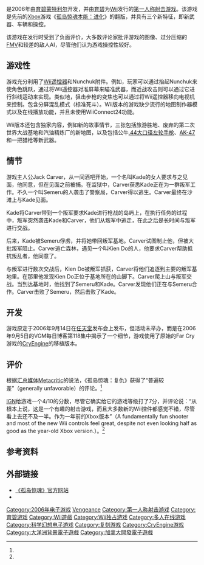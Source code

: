 {{Refimprove|time=2020-10-04T06:29:03+00:00}}
{{NoteTA
|G1=Games
}}

{{Infobox video game
| title = 孤岛惊魂：复仇
| english = Far Cry Vengeance
| image = Far Cry Vengeance - Box Front.jpg
| caption = 
| developer = [[育碧蒙特利尔|育碧蒙特利尔]]
| publisher = [[育碧|育碧]]
| director = 
| producer = 
| designer = 
| programmer = 
| artist = 
| writer = 
| composer = 
| series = 《[[孤岛惊魂系列|孤岛惊魂系列]]》
| engine = [[CryENGINE|CryEngine]]
| platforms = [[Wii|Wii]]
| released = {{vgrelease|NA|December 12, 2006|EU|January 5, 2007|AUS|February 28, 2007}}
| shutdown = 
| onlinegame = 
| genre = [[第一人称射击游戏|第一人称射击游戏]]
| modes = [[单人电子游戏|单人]]，[[多人电子游戏|多人]]
}}

{{vgname|孤岛惊魂：复仇|en=Far Cry Vengeance|cn=孤岛惊魂：复仇|tw=極地戰嚎：復仇}}是2006年由[[育碧蒙特利尔|育碧蒙特利尔]]开发，并由[[育碧|育碧]]为[[Wii|Wii]]发行的[[第一人称射击游戏|第一人称射击游戏]]。该游戏是先前的[[Xbox|Xbox]]游戏《[[孤岛惊魂_本能|孤岛惊魂本能：进化]]》的翻版，并具有三个新特征，即新武器、车辆和操控。

该游戏在发行时受到了负面评价，大多数评论家批评游戏的图像、过分压缩的[[全动态影像|FMV]]和较差的敌人AI，尽管他们认为游戏操控性较好。

== 游戏性 ==
游戏充分利用了[[Wii遙控器|Wii遥控器]]和Nunchuk附件。例如，玩家可以通过抬起Nunchuk来使角色跳跃，通过将Wii遥控器对准屏幕来瞄准武器，而近战攻击则可以通过它进行斜线运动来实现。类似地，狙击步枪的变焦也可以通过将Wii遥控器移向电视机来控制。包含分屏混乱模式（标准死斗）。Wii版本的游戏缺少流行的地图制作器模式以及在线播放功能，并且未使用WiiConnect24功能。

Wii版本还包含独家内容，例如新的故事情节，三张包括旅游胜地、废弃的第二次世界大战基地和汽油精炼厂的新地图，以及包括公牛[[.44麥格農|.44大口径左轮手枪]]、[[AK-47|AK-47]]和一把猎枪等新武器。

== 情节 ==
游戏主人公Jack Carver，从一间酒吧开始，一个名叫Kade的女人要求与之见面，他同意，但在见面之前被捕。在监狱中，Carver获悉Kade正在为一群叛军工作。不久一个叫Semeru的人袭击了警察局，Carver得以逃生。Carver最终在沙滩上与Kade见面。

Kade将Carver带到一个叛军要求Kade进行枪战的岛屿上，在执行任务的过程中，叛军突然袭击Kade和Carver，他们从叛军中逃走，在此之后是长时间与叛军进行交战。

后来，Kade被Semeru俘虏，并将她带回叛军基地。Carver试图制止他，但被大批叛军阻止。Carver逃亡森林，遇见一个叫Kien Do的人，他要求Carver帮助抵抗叛乱者，他同意了。

与叛军进行数次交战后，Kien Do被叛军抓获，Carver将他们追逐到主要的叛军基地里。在那里他发现Kien Do正位于基地所在的山脚下。Carver爬上山与叛军交战。当到达基地时，他找到了Semeru和Kade。Carver发现他们正在与Semeru合作。Carver击败了Semeru，然后击败了Kade。

== 开发 ==
游戏原定于2006年9月14日在[[任天堂|任天堂]]发布会上发布，但活动未举办，而是在2006年9月5日的VGM每日博客第118集中揭示了一个细节，游戏使用了原始的Far Cry游戏的[[CryENGINE|CryEngine]]的移植版本。

== 评价 ==
{{Video game reviews|MC=38/100<ref name="MC">{{cite web|url=http://www.metacritic.com/game/wii/far-cry-vengeance|title=Far Cry Vengeance for Wii Reviews|website=[[Metacritic|Metacritic]]|accessdate=2011-12-05|archive-date=2011-12-24|archive-url=https://web.archive.org/web/20111224061523/http://www.metacritic.com/game/wii/far-cry-vengeance|dead-url=no}}</ref>|Edge=3/10<ref>{{cite journal|title=Far Cry Vengeance|magazine=[[Edge_(magazine)|Edge]]|author=Edge staff|issue=169|date=February 2007|page=78}}</ref>|EuroG=4/10<ref>{{cite web|url=http://www.eurogamer.net/articles/far-cry-vengeance-review|title=Far Cry Vengeance Review|website=[[Eurogamer|Eurogamer]]|date=2007-01-19|last=Fahey|first=Rob|accessdate=2011-12-06|archive-date=2011-09-16|archive-url=https://web.archive.org/web/20110916024612/http://www.eurogamer.net/articles/far-cry-vengeance-review|dead-url=no}}</ref>|GamePro={{Rating|1.5|5}}<ref>{{cite magazine|url=http://www.gamepro.com/nintendo/wii/games/reviews/92968.shtml|title=Far Cry Vengeance Review|magazine=[[GamePro|GamePro]]|date=2007-01-08|access-date=2011-12-05|archive-url=https://web.archive.org/web/20071001202032/http://www.gamepro.com/nintendo/wii/games/reviews/92968.shtml|archive-date=2007-10-01|dead-url=yes}}</ref>|GI=4.5/10<ref>{{cite journal|url=http://www.gameinformer.com/Games/Review/200703/R07.0123.1515.25765.htm|title=Far Cry Vengeance|magazine=[[Game_Informer|Game Informer]]|issue=167|date=March 2007|last=Bertz|first=Matt|access-date=2011-12-05|archive-url=https://web.archive.org/web/20070306001307/http://www.gameinformer.com/Games/Review/200703/R07.0123.1515.25765.htm|archive-date=2007-03-06|dead-url=yes|journal=}}</ref>|GSpot=5.5/10<ref>{{cite web|url=http://www.gamespot.com/reviews/far-cry-vengeance-review/1900-6163510/|title=Far Cry Review on Wii|website=[[GameSpot|GameSpot]]|date=2006-12-20|last=Ocampo|first=Jason|accessdate=2011-12-06|archive-date=2013-10-24|archive-url=https://web.archive.org/web/20131024064545/http://www.gamespot.com/reviews/far-cry-vengeance-review/1900-6163510/|dead-url=no}}</ref>|GSpy={{Rating|1.5|5}}<ref>{{cite web|url=http://wii.gamespy.com/wii/far-cry/761861p1.html|title=GameSpy: Far Cry Vengeance|publisher=[[GameSpy|GameSpy]]|date=2007-02-06|last=Leeper|first=Justin|accessdate=2011-12-06|archive-date=2012-04-30|archive-url=https://web.archive.org/web/20120430181948/http://wii.gamespy.com/wii/far-cry/761861p1.html|dead-url=no}}</ref>|GT=4.8/10<ref>{{cite web|url=http://www.gametrailers.com/reviews/r3gyyy/far-cry-vengeance-review|title=Far Cry Vengeance Video Game, Review|publisher=[[GameTrailers|GameTrailers]]|date=2007-01-08|accessdate=2011-12-06|archive-date=2012-11-18|archive-url=https://web.archive.org/web/20121118101622/http://www.gametrailers.com/reviews/r3gyyy/far-cry-vengeance-review|dead-url=no}}</ref>|IGN=4/10<ref name="ign">{{cite web|url=http://www.ign.com/articles/2006/12/15/far-cry-vengeance-review|title=Far Cry Vengeance Review|website=[[IGN|IGN]]|date=2006-12-14|last=Casamassina|first=Matt|accessdate=2011-12-05|archive-date=2013-01-18|archive-url=https://web.archive.org/web/20130118072834/http://www.ign.com/articles/2006/12/15/far-cry-vengeance-review|dead-url=no}}</ref>|NP=4/10<ref>{{cite journal|title=Far Cry Vengeance|magazine=[[Nintendo_Power|Nintendo Power]]|volume=213|date=February 2007|page=93}}</ref>|XPlay={{Rating|2|5}}<ref>{{cite web|url=http://www.g4tv.com/xplay/reviews/1401/Far_Cry_Vengeance.html|title=Far Cry Vengeance|publisher=[[X-Play|X-Play]]|date=2007-02-07|last=Mastrapa|first=Gus|archive-url=https://web.archive.org/web/20070214133711/http://www.g4tv.com/xplay/reviews/1401/Far_Cry_Vengeance.html|archive-date=2007-02-14|dead-url=yes|access-date=2014-06-25}}</ref>|rev1=''[[The_A.V._Club|The A.V. Club]]''|rev1Score=C−<ref>{{cite news|url=http://www.avclub.com/article/far-cry-vengeance-8015|title=Far Cry: Vengeance|newspaper=[[The_A.V._Club|The A.V. Club]]|date=2007-01-08|last=Dahlen|first=Chris|archive-url=https://web.archive.org/web/20070111191912/http://www.avclub.com/content/node/57278|archive-date=2007-01-11|dead-url=no|access-date=2014-06-25}}</ref>}}

根据[[汇总媒体|汇总媒体]][[Metacritic|Metacritic]]的说法，《孤岛惊魂：复仇》获得了“普遍较差”（generally unfavorable）的评论。<ref name="MC"/>

[[IGN|IGN]]给游戏一个4/10的分数，尽管它确实给它的游戏等级打了7分，并评论说：“从根本上说，这是一个有趣的射击游戏，而且大多数新的Wii控件都感觉不错，尽管看上去还不及一半。作为一年前的Xbox版本”（A fundamentally fun shooter and most of the new Wii controls feel great, despite not even looking half as good as the year-old Xbox version.）。<ref name="ign"/>

== 参考资料 ==
<references />

==外部链接==
*[http://www.farcrygame.com/ 《孤岛惊魂》官方网站]{{Wayback|url=http://www.farcrygame.com/ |date=20090213001109 }}
*{{moby game|id=/wii/far-cry-vengeance}}

{{孤島驚魂}}

{{DEFAULTSORT:Far Cry, Vengeance}}
[[Category:2006年电子游戏|Category:2006年电子游戏]]
[[Category:孤岛惊魂系列|Vengeance]]
[[Category:第一人称射击游戏|Category:第一人称射击游戏]]
[[Category:育碧游戏|Category:育碧游戏]]
[[Category:Wii遊戲|Category:Wii遊戲]]
[[Category:Wii独占游戏|Category:Wii独占游戏]]
[[Category:多人在线游戏|Category:多人在线游戏]]
[[Category:科学幻想电子游戏|Category:科学幻想电子游戏]]
[[Category:复刻游戏|Category:复刻游戏]]
[[Category:CryEngine游戏|Category:CryEngine游戏]]
[[Category:大洋洲背景電子遊戲|Category:大洋洲背景電子遊戲]]
[[Category:加拿大開發電子遊戲|Category:加拿大開發電子遊戲]]